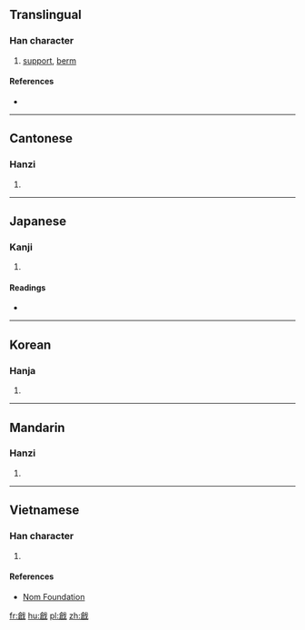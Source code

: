 {{also|戗}}
==Translingual==

===Han character===
{{Han char|rn=62|rad=戈|as=10|sn=14|four=8365<sub>0</sub>|canj=人口戈 (ORI)|ids=⿰[[倉]][[戈]]}}

# [[support]], [[berm]]

====References====
* {{Han ref|kx=0413.250|dkj=11632|dj=0756.270|hdz=21410.100|uh=6227|ud=25127|bh=E1D7|bd=57815}}

----

==Cantonese==

===Hanzi===
{{yue-hanzi|jyut=[[coeng3]]|y=cheung3|sim=戗}}

# {{defn|lang=yue|sort=戈10}}

----

==Japanese==

===Kanji===
{{ja-kanji|grade=|rs=戈10}}

# {{defn|lang=ja|sort=戈10}}

====Readings====
* {{ja-readings|on=[[そう]] (sō)|kun=[[はじめる]] (hajimeru), [[きず]] (kizu)}}

----

==Korean==

===Hanja===
{{ko-hanja|hangeul=창|eumhun=|rv=chang|mr=ch'ang|y=chang}}

# {{defn|lang=ko|sort=戈10}}

----

==Mandarin==

===Hanzi===
{{cmn-hanzi|sim=戗|pin=[[qiāng]] ([[qiang1]]), [[chuāng]] ([[chuang1]])|wg=ch'iang<sup>1</sup>, ch'uang<sup>1</sup>}}

# {{defn|lang=cmn|sort=戈10}}

----

==Vietnamese==

===Han character===
{{vi-readings|rs=戈10| hanviet = thương}}

# {{defn|lang=vi|sort=戈10}}

====References====
*[http://nomfoundation.org/common/nom_details.php?codepoint=6227 Nom Foundation]

[[fr:戧]]
[[hu:戧]]
[[pl:戧]]
[[zh:戧]]